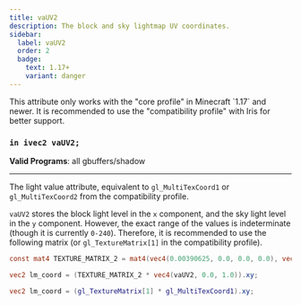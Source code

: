 ```yaml
---
title: vaUV2
description: The block and sky lightmap UV coordinates.
sidebar:
  label: vaUV2
  order: 2
  badge:
    text: 1.17+
    variant: danger
---
```


<Aside type="danger">This attribute only works with the "core profile" in Minecraft `1.17` and newer. It is recommended to use the "compatibility profile" with Iris for better support. </Aside>

### `in ivec2 vaUV2;`

**Valid Programs**: all gbuffers/shadow

---

The light value attribute, equivalent to `gl_MultiTexCoord1` or `gl_MultiTexCoord2` from the compatibility profile.

`vaUV2` stores the block light level in the `x` component, and the sky light level in the `y` component. However, the exact range of the values is indeterminate (though it is currently `0-240`). Therefore, it is recommended to use the following matrix (or `gl_TextureMatrix[1]` in the compatibility profile).
```glsl
const mat4 TEXTURE_MATRIX_2 = mat4(vec4(0.00390625, 0.0, 0.0, 0.0), vec4(0.0, 0.00390625, 0.0, 0.0), vec4(0.0, 0.0, 0.00390625, 0.0), vec4(0.03125, 0.03125, 0.03125, 1.0));

vec2 lm_coord = (TEXTURE_MATRIX_2 * vec4(vaUV2, 0.0, 1.0)).xy;
```
```glsl
vec2 lm_coord = (gl_TextureMatrix[1] * gl_MultiTexCoord1).xy;
```